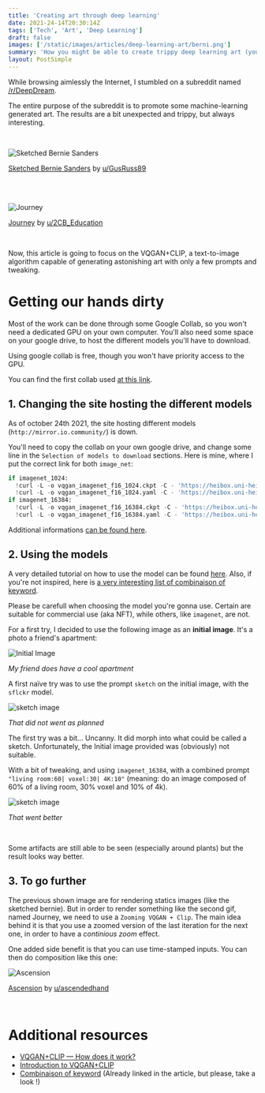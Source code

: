 ```yaml
---
title: 'Creating art through deep learning'
date: 2021-24-14T20:30:14Z
tags: ['Tech', 'Art', 'Deep Learning']
draft: false
images: ['/static/images/articles/deep-learning-art/berni.png']
summary: 'How you might be able to create trippy deep learning art (you might use to sell NFT)'
layout: PostSimple
---
```


While browsing aimlessly the Internet, I stumbled on a subreddit named [/r/DeepDream](https://www.reddit.com/r/deepdream/).

The entire purpose of the subreddit is to promote some machine-learning generated art. The results are a bit unexpected and trippy, but always interesting.

<br/>
<div style={{textAlign:"center"}}>

![Sketched Bernie Sanders](/static/images/articles/deep-learning-art/berni.png)

[Sketched Bernie Sanders](https://www.reddit.com/r/deepdream/comments/l36mbp/ran_a_bunch_of_bernies_through_different_styles/) by [u/GusRuss89](https://www.reddit.com/user/GusRuss89)

</div>
<br/>

<br />

<div style={{textAlign:"center"}}>

![Journey](/static/images/articles/deep-learning-art/Journey.gif)

[Journey](https://www.reddit.com/r/deepdream/comments/p0pzmh/journey_vqganclip/) by [u/2CB_Education](https://www.reddit.com/user/2CB_Education)

</div>
<br/>

Now, this article is going to focus on the VQGAN+CLIP, a text-to-image algorithm capable of generating astonishing art with only a few prompts and tweaking.

# Getting our hands dirty

Most of the work can be done through some Google Collab, so you won't need a dedicated GPU on your own computer. You'll also need some space on your google drive, to host the different models you'll have to download.

Using google collab is free, though you won't have priority access to the GPU.

You can find the first collab used [at this link](https://colab.research.google.com/drive/1_4Jl0a7WIJeqy5LTjPJfZOwMZopG5C-W?usp=sharing#scrollTo=ZdlpRFL8UAlW).

## 1. Changing the site hosting the different models

As of october 24th 2021, the site hosting different models (`http://mirror.io.community/`) is down.

You'll need to copy the collab on your own google drive, and change some line in the `Selection of models to download` sections. Here is mine, where I put the correct link for both `image_net`:

```python
if imagenet_1024:
  !curl -L -o vqgan_imagenet_f16_1024.ckpt -C - 'https://heibox.uni-heidelberg.de/f/140747ba53464f49b476/?dl=1'
  !curl -L -o vqgan_imagenet_f16_1024.yaml -C - 'https://heibox.uni-heidelberg.de/f/6ecf2af6c658432c8298/?dl=1'
if imagenet_16384:
  !curl -L -o vqgan_imagenet_f16_16384.ckpt -C - 'https://heibox.uni-heidelberg.de/f/867b05fc8c4841768640/?dl=1'
  !curl -L -o vqgan_imagenet_f16_16384.yaml -C - 'https://heibox.uni-heidelberg.de/f/274fb24ed38341bfa753/?dl=1'

```

Additional informations [can be found here](https://www.reddit.com/r/bigsleep/comments/p96pnh/a_site_that_hosts_some_vqgan_models_isnt_working/).

## 2. Using the models

A very detailed tutorial on how to use the model can be found [here](https://tuscriaturas.miraheze.org/wiki/Ayuda:Crear_im%C3%A1genes_con_VQGAN+CLIP). Also, if you're not inspired, here is [a very interesting list of combinaison of keyword](https://imgur.com/a/SnSIQRu).

Please be carefull when choosing the model you're gonna use. Certain are suitable for commercial use (aka NFT), while others, like `imagenet`, are not.

For a first try, I decided to use the following image as an **initial image**. It's a photo a friend's apartment:

 <div style={{textAlign:"center"}}>

![Initial Image](/static/images/articles/deep-learning-art/initialImage.png)

_My friend does have a cool apartment_

</div>

A first naïve try was to use the prompt `sketch` on the initial image, with the `sflckr` model.

 <div style={{textAlign:"center"}}>

![sketch image](/static/images/articles/deep-learning-art/sketch.gif)

_That did not went as planned_

</div>
The first try was a bit... Uncanny.  It did morph into what could be called a sketch. Unfortunately, the Initial image provided was (obviously) not suitable.

With a bit of tweaking, and using `imagenet_16384`, with a combined prompt `"living room:60| voxel:30| 4K:10"` (meaning: do an image composed of 60% of a living room, 30% voxel and 10% of 4k).

 <div style={{textAlign:"center"}}>

![sketch image](/static/images/articles/deep-learning-art/living_room_voxel.gif)

_That went better_

</div>
<br/>

Some artifacts are still able to be seen (especially around plants) but the result looks way better.

## 3. To go further

The previous shown image are for rendering statics images (like the sketched bernie). But in order to render something like the second gif, named Journey, we need to use a `Zooming VQGAN + Clip`. The main idea behind it is that you use a zoomed version of the last iteration for the next one, in order to have a _continious zoom_ effect.

One added side benefit is that you can use time-stamped inputs. You can then do composition like this one:

<div style={{textAlign:"center"}}>

![Ascension](/static/images/articles/deep-learning-art/Ascension.gif)

[Ascension](https://www.reddit.com/r/deepdream/comments/p0my2e/ascension_zoom_vqgancliprife/) by [u/ascendedhand](https://www.reddit.com/user/ascendedhand)

</div>
<br/>

# Additional resources

- [VQGAN+CLIP — How does it work?](https://alexasteinbruck.medium.com/vqgan-clip-how-does-it-work-210a5dca5e52)
- [Introduction to VQGAN+CLIP](https://sourceful.us/doc/935/introduction-to-vqganclip)
- [Combinaison of keyword](https://imgur.com/a/SnSIQRu) (Already linked in the article, but please, take a look !)
